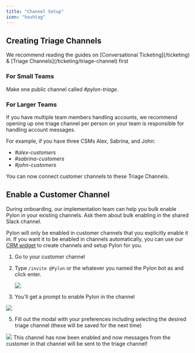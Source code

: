 ```yaml
---
title: "Channel Setup"
icon: "hashtag"
---
```


## Creating Triage Channels

<Tip>
  We recommend reading the guides on [Conversational Ticketing](/ticketing) &
  [Triage Channels](/ticketing/triage-channel) first
</Tip>

### For Small Teams

Make one public channel called _#pylon-triage_.

### For Larger Teams

If you have multiple team members handling accounts, we recommend opening up one
triage channel per person on your team is responsible for handling account
messages.

For example, if you have three CSMs Alex, Sabrina, and John:

- _#alex-customers_
- _#sabrina-customers_
- _#john-customers_

<Check>You can now connect customer channels to these Triage Channels.</Check>

## Enable a Customer Channel

<Tip>
  During onboarding, our implementation team can help you bulk enable Pylon in
  your existing channels. Ask them about bulk enabling in the shared Slack
  channel.
</Tip>

Pylon will only be enabled in customer channels that you explicitly enable it
in. If you want it to be enabled in channels automatically, you can use our
[CRM widget](/crm/salesforce/features#channel-creation-from-salesforce) to
create channels and setup Pylon for you.

1. Go to your customer channel
2. Type `/invite @Pylon` or the whatever you named the Pylon bot as and click
   enter.

   <Frame>
     <img src="/images/enable-1.png" />
   </Frame>

3. You'll get a prompt to enable Pylon in the channel

<Frame>
  <img src="/images/enable-3.png" />
</Frame>

5. Fill out the modal with your preferences including selecting the desired
   triage channel (these will be saved for the next time)

<Frame>
  <img src="/images/enable-4.png" />
</Frame>

<Check>
  This channel has now been enabled and now messages from the customer in that
  channel will be sent to the triage channel!
</Check>
